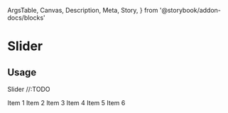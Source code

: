   ArgsTable,
  Canvas,
  Description,
  Meta,
  Story,
} from '@storybook/addon-docs/blocks'

<Meta title="Components/Slider" component={Slider} />

# Slider

## Usage

<Description>Slider //:TODO</Description>

<Canvas>
  <Story name="basic">
    <Slider m={1}>
      <Slider.Item>Item 1</Slider.Item>
      <Slider.Item>Item 2</Slider.Item>
      <Slider.Item>Item 3</Slider.Item>
      <Slider.Item>Item 4</Slider.Item>
      <Slider.Item>Item 5</Slider.Item>
      <Slider.Item>Item 6</Slider.Item>
    </Slider>
  </Story>
</Canvas>

<ArgsTable of={Slider} />

<ArgsTable of={Slider.Item} />

